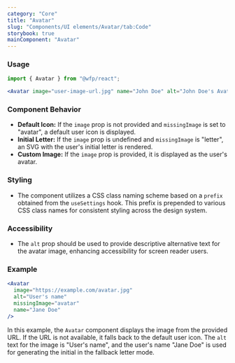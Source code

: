 ```yaml
---
category: "Core"
title: "Avatar"
slug: "Components/UI elements/Avatar/tab:Code"
storybook: true
mainComponent: "Avatar"
---
```


### Usage

```jsx
import { Avatar } from "@wfp/react";

<Avatar image="user-image-url.jpg" name="John Doe" alt="John Doe's Avatar" />;
```

### Component Behavior

- **Default Icon:** If the `image` prop is not provided and `missingImage` is set to "avatar", a default user icon is displayed.
- **Initial Letter:** If the `image` prop is undefined and `missingImage` is "letter", an SVG with the user's initial letter is rendered.
- **Custom Image:** If the `image` prop is provided, it is displayed as the user's avatar.

### Styling

- The component utilizes a CSS class naming scheme based on a `prefix` obtained from the `useSettings` hook. This prefix is prepended to various CSS class names for consistent styling across the design system.

### Accessibility

- The `alt` prop should be used to provide descriptive alternative text for the avatar image, enhancing accessibility for screen reader users.

### Example

```jsx
<Avatar
  image="https://example.com/avatar.jpg"
  alt="User's name"
  missingImage="avatar"
  name="Jane Doe"
/>
```

In this example, the `Avatar` component displays the image from the provided URL. If the URL is not available, it falls back to the default user icon. The `alt` text for the image is "User's name", and the user's name "Jane Doe" is used for generating the initial in the fallback letter mode.
